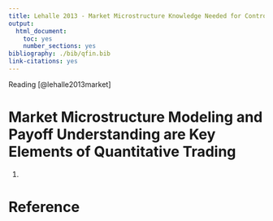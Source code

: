 ```yaml
---
title: Lehalle 2013 - Market Microstructure Knowledge Needed for Controlling an Intra-Day Trading Process
output:
  html_document:
    toc: yes
    number_sections: yes
bibliography: ./bib/qfin.bib
link-citations: yes
---
```


Reading [@lehalle2013market]


# Market Microstructure Modeling and Payoff Understanding are Key Elements of Quantitative Trading
1.  



# Reference